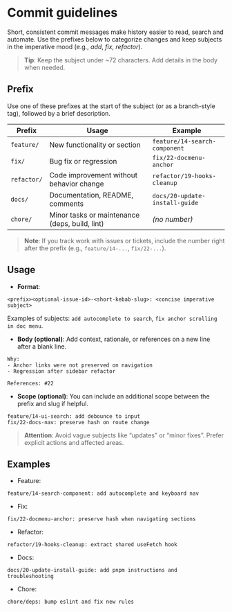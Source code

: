 # Commit guidelines

Short, consistent commit messages make history easier to read, search and automate. Use the prefixes below to categorize changes and keep subjects in the imperative mood (e.g., *add*, *fix*, *refactor*).

> **Tip**: Keep the subject under ~72 characters. Add details in the body when needed.

## Prefix

Use one of these prefixes at the start of the subject (or as a branch-style tag), followed by a brief description.

| Prefix     | Usage                                             | Example                       |
|------------|---------------------------------------------------|-------------------------------|
| `feature/` | New functionality or section                      | `feature/14-search-component` |
| `fix/`     | Bug fix or regression                             | `fix/22-docmenu-anchor`       |
| `refactor/`| Code improvement without behavior change          | `refactor/19-hooks-cleanup`   |
| `docs/`    | Documentation, README, comments                   | `docs/20-update-install-guide`|
| `chore/`   | Minor tasks or maintenance (deps, build, lint)    | *(no number)*                 |

> **Note**: If you track work with issues or tickets, include the number right after the prefix (e.g., `feature/14-...`, `fix/22-...`).

## Usage

- **Format**:
~~~
<prefix><optional-issue-id>-<short-kebab-slug>: <concise imperative subject>
  ~~~
Examples of subjects: `add autocomplete to search`, `fix anchor scrolling in doc menu`.

- **Body (optional)**: Add context, rationale, or references on a new line after a blank line.
~~~
Why:
- Anchor links were not preserved on navigation
- Regression after sidebar refactor

References: #22
  ~~~

- **Scope (optional)**: You can include an additional scope between the prefix and slug if helpful.
~~~
feature/14-ui-search: add debounce to input
fix/22-docs-nav: preserve hash on route change
  ~~~

> **Attention**: Avoid vague subjects like “updates” or “minor fixes”. Prefer explicit actions and affected areas.

## Examples

- Feature:
~~~
feature/14-search-component: add autocomplete and keyboard nav
  ~~~

- Fix:
~~~
fix/22-docmenu-anchor: preserve hash when navigating sections
  ~~~

- Refactor:
~~~
refactor/19-hooks-cleanup: extract shared useFetch hook
  ~~~

- Docs:
~~~
docs/20-update-install-guide: add pnpm instructions and troubleshooting
  ~~~

- Chore:
~~~
chore/deps: bump eslint and fix new rules
  ~~~